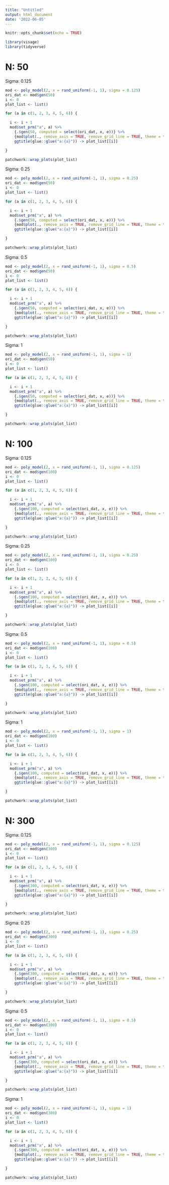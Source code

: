 ```yaml
---
title: "Untitled"
output: html_document
date: '2022-06-05'
---
```


```r
knitr::opts_chunk$set(echo = TRUE)
```

```r
library(visage)
library(tidyverse)
```

# N: 50

Sigma: 0.125

```r
mod <- poly_model(2, x = rand_uniform(-1, 1), sigma = 0.125)
ori_dat <- mod$gen(50)
i <- 0
plot_list <- list()

for (a in c(1, 2, 3, 4, 5, 6)) {

  i <- i + 1
  mod$set_prm("a", a) %>%
    {.$gen(50, computed = select(ori_dat, x, e))} %>%
    {mod$plot(., remove_axis = TRUE, remove_grid_line = TRUE, theme = theme_light())} +
    ggtitle(glue::glue("a:{a}")) -> plot_list[[i]]

} 

patchwork::wrap_plots(plot_list)
```

Sigma: 0.25

```r
mod <- poly_model(2, x = rand_uniform(-1, 1), sigma = 0.25)
ori_dat <- mod$gen(50)
i <- 0
plot_list <- list()

for (a in c(1, 2, 3, 4, 5, 6)) {

  i <- i + 1
  mod$set_prm("a", a) %>%
    {.$gen(50, computed = select(ori_dat, x, e))} %>%
    {mod$plot(., remove_axis = TRUE, remove_grid_line = TRUE, theme = theme_light())} +
    ggtitle(glue::glue("a:{a}")) -> plot_list[[i]]

} 

patchwork::wrap_plots(plot_list)
```

Sigma: 0.5

```r
mod <- poly_model(2, x = rand_uniform(-1, 1), sigma = 0.5)
ori_dat <- mod$gen(50)
i <- 0
plot_list <- list()

for (a in c(1, 2, 3, 4, 5, 6)) {

  i <- i + 1
  mod$set_prm("a", a) %>%
    {.$gen(50, computed = select(ori_dat, x, e))} %>%
    {mod$plot(., remove_axis = TRUE, remove_grid_line = TRUE, theme = theme_light())} +
    ggtitle(glue::glue("a:{a}")) -> plot_list[[i]]

} 

patchwork::wrap_plots(plot_list)
```

Sigma: 1

```r
mod <- poly_model(2, x = rand_uniform(-1, 1), sigma = 1)
ori_dat <- mod$gen(50)
i <- 0
plot_list <- list()

for (a in c(1, 2, 3, 4, 5, 6)) {

  i <- i + 1
  mod$set_prm("a", a) %>%
    {.$gen(50, computed = select(ori_dat, x, e))} %>%
    {mod$plot(., remove_axis = TRUE, remove_grid_line = TRUE, theme = theme_light())} +
    ggtitle(glue::glue("a:{a}")) -> plot_list[[i]]

} 

patchwork::wrap_plots(plot_list)
```

# N: 100

Sigma: 0.125

```r
mod <- poly_model(2, x = rand_uniform(-1, 1), sigma = 0.125)
ori_dat <- mod$gen(100)
i <- 0
plot_list <- list()

for (a in c(1, 2, 3, 4, 5, 6)) {

  i <- i + 1
  mod$set_prm("a", a) %>%
    {.$gen(100, computed = select(ori_dat, x, e))} %>%
    {mod$plot(., remove_axis = TRUE, remove_grid_line = TRUE, theme = theme_light())} +
    ggtitle(glue::glue("a:{a}")) -> plot_list[[i]]

} 

patchwork::wrap_plots(plot_list)
```

Sigma: 0.25

```r
mod <- poly_model(2, x = rand_uniform(-1, 1), sigma = 0.25)
ori_dat <- mod$gen(100)
i <- 0
plot_list <- list()

for (a in c(1, 2, 3, 4, 5, 6)) {

  i <- i + 1
  mod$set_prm("a", a) %>%
    {.$gen(100, computed = select(ori_dat, x, e))} %>%
    {mod$plot(., remove_axis = TRUE, remove_grid_line = TRUE, theme = theme_light())} +
    ggtitle(glue::glue("a:{a}")) -> plot_list[[i]]

} 

patchwork::wrap_plots(plot_list)
```

Sigma: 0.5

```r
mod <- poly_model(2, x = rand_uniform(-1, 1), sigma = 0.5)
ori_dat <- mod$gen(100)
i <- 0
plot_list <- list()

for (a in c(1, 2, 3, 4, 5, 6)) {

  i <- i + 1
  mod$set_prm("a", a) %>%
    {.$gen(100, computed = select(ori_dat, x, e))} %>%
    {mod$plot(., remove_axis = TRUE, remove_grid_line = TRUE, theme = theme_light())} +
    ggtitle(glue::glue("a:{a}")) -> plot_list[[i]]

} 

patchwork::wrap_plots(plot_list)
```

Sigma: 1

```r
mod <- poly_model(2, x = rand_uniform(-1, 1), sigma = 1)
ori_dat <- mod$gen(100)
i <- 0
plot_list <- list()

for (a in c(1, 2, 3, 4, 5, 6)) {

  i <- i + 1
  mod$set_prm("a", a) %>%
    {.$gen(100, computed = select(ori_dat, x, e))} %>%
    {mod$plot(., remove_axis = TRUE, remove_grid_line = TRUE, theme = theme_light())} +
    ggtitle(glue::glue("a:{a}")) -> plot_list[[i]]

} 

patchwork::wrap_plots(plot_list)
```

# N: 300

Sigma: 0.125

```r
mod <- poly_model(2, x = rand_uniform(-1, 1), sigma = 0.125)
ori_dat <- mod$gen(300)
i <- 0
plot_list <- list()

for (a in c(1, 2, 3, 4, 5, 6)) {

  i <- i + 1
  mod$set_prm("a", a) %>%
    {.$gen(300, computed = select(ori_dat, x, e))} %>%
    {mod$plot(., remove_axis = TRUE, remove_grid_line = TRUE, theme = theme_light())} +
    ggtitle(glue::glue("a:{a}")) -> plot_list[[i]]

} 

patchwork::wrap_plots(plot_list)
```

Sigma: 0.25

```r
mod <- poly_model(2, x = rand_uniform(-1, 1), sigma = 0.25)
ori_dat <- mod$gen(300)
i <- 0
plot_list <- list()

for (a in c(1, 2, 3, 4, 5, 6)) {

  i <- i + 1
  mod$set_prm("a", a) %>%
    {.$gen(300, computed = select(ori_dat, x, e))} %>%
    {mod$plot(., remove_axis = TRUE, remove_grid_line = TRUE, theme = theme_light())} +
    ggtitle(glue::glue("a:{a}")) -> plot_list[[i]]

} 

patchwork::wrap_plots(plot_list)
```

Sigma: 0.5

```r
mod <- poly_model(2, x = rand_uniform(-1, 1), sigma = 0.5)
ori_dat <- mod$gen(300)
i <- 0
plot_list <- list()

for (a in c(1, 2, 3, 4, 5, 6)) {

  i <- i + 1
  mod$set_prm("a", a) %>%
    {.$gen(300, computed = select(ori_dat, x, e))} %>%
    {mod$plot(., remove_axis = TRUE, remove_grid_line = TRUE, theme = theme_light())} +
    ggtitle(glue::glue("a:{a}")) -> plot_list[[i]]

} 

patchwork::wrap_plots(plot_list)
```

Sigma: 1

```r
mod <- poly_model(2, x = rand_uniform(-1, 1), sigma = 1)
ori_dat <- mod$gen(300)
i <- 0
plot_list <- list()

for (a in c(1, 2, 3, 4, 5, 6)) {

  i <- i + 1
  mod$set_prm("a", a) %>%
    {.$gen(300, computed = select(ori_dat, x, e))} %>%
    {mod$plot(., remove_axis = TRUE, remove_grid_line = TRUE, theme = theme_light())} +
    ggtitle(glue::glue("a:{a}")) -> plot_list[[i]]

} 

patchwork::wrap_plots(plot_list)
```
